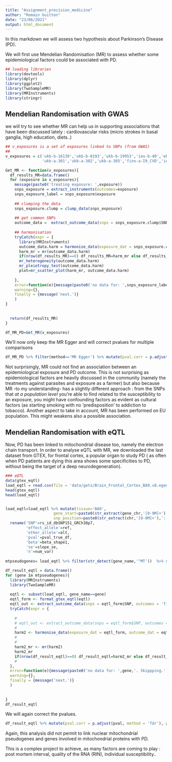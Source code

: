 ```yaml
---
title: "Assignment_precision_medicine"
author: "Romain Guitton"
date: "23/06/2021"
output: html_document
---
```


In this markdown we will assess two hypothesis about Parkinson's Disease (PD).

We will first use Mendelian Randomisation (MR) to assess whether some epidemiological factors could be associated with PD.

```r
## loading libraries
library(devtools)
library(dplyr)
library(ggplot2)
library(TwoSampleMR)
library(MRInstruments)
library(stringr)
```

## Mendelian Randomisation with GWAS

we will try to see whether MR can help us in supporting associations that have been discussed lately : cardiovascular risks (micro strokes in basal ganglia, high education, diets..)

```r
## v_exposures is a set of exposures linked to SNPs (from GWAS)
## 
v_exposures = c('ukb-b-16139','ukb-b-8193','ukb-b-19953','ieu-b-40','ebi-a-GCST90000615','prot-a-2789','prot-a-2790','ukb-d-20552_2',
                'ukb-a-301','ukb-a-302','ukb-a-303','finn-a-I9_CVD','ieu-b-110','finn-a-F5_PSYCH','ukb-b-8193','ukb-b-13348','ukb-b-16489','ukb-d-22601_23113399','ukb-b-7460','ukb-b-2909','ukb-b-5779')

Get_MR <- function(v_exposures){
  df_results_MR=data.frame()
  for (exposure in v_exposures){
    message(paste0('treating exposure: ',exposure))
    snps_exposure = extract_instruments(outcomes=exposure)
    snps_exposure_label = snps_exposure$exposure
    
    ## clumping the data
    snps_exposure.clump = clump_data(snps_exposure)
    
    ## get common SNPs
    outcome_data =  extract_outcome_data(snps = snps_exposure.clump$SNP, outcomes = 'finn-a-G6_PARKINSON', proxies=TRUE)
    
    ## harmonisation
    tryCatch(expr = {
      library(MRInstruments)
      outcome_data.harm = harmonise_data(exposure_dat = snps_exposure.clump, outcome_dat = outcome_data)
      harm_mr = mr(outcome_data.harm)
      if(nrow(df_results_MR)==0) df_results_MR=harm_mr else df_results_MR=rbind(df_results_MR,harm_mr)
      mr_heterogeneity(outcome_data.harm)
      mr_pleiotropy_test(outcome_data.harm)
      plot=mr_scatter_plot(harm_mr, outcome_data.harm)
      
    },
    error=function(e){message(paste0('no data for: ',snps_exposure_label,'. Skippping.'))},
    warning={},
    finally = {message('next.')}
    )
}
  
  
  return(df_results_MR)
}

df_MR_PD=Get_MR(v_exposures)

```

We'll now only keep the MR Egger and will correct pvalues for multiple comparisons

```r
df_MR_PD %>% filter(method=='MR Egger') %>% mutate(pval.corr = p.adjust(pval, method = 'fdr'), pval.sign = ifelse(pval.corr<0.05,'*','')) 

```

Not surprisingly, MR could not find an association between an epidemiological exposure and PD outcome. This is not surprising as epidemiological factors are heavily discussed in the community (namely the treatments against parasites and exposure as a farmer) but also because MR -to my understanding- has a slightly different approach : from the SNPs that *at a population level* you're able to find related to the susceptibility to an exposure, you might have confounding factors as evident as cultural factors (as starting smoking with no 'predisposition' to addiction to tobacco). Another aspect to take in account, MR has been performed on EU population. This might weakens also a possible association.

## Mendelian Randomisation with eQTL

Now, PD has been linked to mitochondrial disease too, namely the electron chain transport. In order to analyse eQTL with MR, we downloaded the last dataset from GTEX, for frontal cortex, a popular organ to study PD ( as often when PD patients are dying this area shows some specificities to PD, without being the target of a deep neurodegeneration).

```r


### eQTL
data(gtex_eqtl)
load_eqtl = read.csv(file = 'data/getx/Brain_Frontal_Cortex_BA9.v8.egenes.txt', sep='\t')
head(gtex_eqtl)
head(load_eqtl)


load_eqtl=load_eqtl %>% mutate(tissue='BA9',
                     gene_start=paste0(str_extract(gene_chr,'[0-9M]+'),':',gene_start),
                     snp_position=paste0(str_extract(chr,'[0-9M]+'),':',variant_pos)) %>%
  rename('SNP'=rs_id_dbSNP151_GRCh38p7,
         'effect_allele'=ref,
         'other_allele'=alt,
         'pval'=pval_true_df,
         'beta'=beta_shape1,
         'se'=slope_se,
         'n'=num_var)
  
mtpseudogenes= load_eqtl %>% filter(str_detect(gene_name,'^MT'))  %>% select(gene_name) %>% .[[1]]

df_result_eqtl = data.frame()
for (gene in mtpseudogenes){
  library(MRInstruments)
  library(TwoSampleMR)
  
  eqtl <- subset(load_eqtl, gene_name==gene)
  eqtl_form <- format_gtex_eqtl(eqtl)
  eqtl_out <- extract_outcome_data(snps = eqtl_form$SNP, outcomes = 'finn-a-G6_ALZHEIMER', proxies=TRUE)
  tryCatch(expr = {
    
    # 
    # eqtl_out <- extract_outcome_data(snps = eqtl_form$SNP, outcomes = 'finn-a-G6_ALZHEIMER', proxies=TRUE)
    # 
    harm2 <- harmonise_data(exposure_dat = eqtl_form, outcome_dat = eqtl_out)
    # 
    # 
    harm2_mr <- mr(harm2)
    harm2_mr
    if(nrow(df_result_eqtl)==0) df_result_eqtl=harm2_mr else df_result_eqtl=rbind(df_result_eqtl,harm2_mr)
    # 
  },
  error=function(e){message(paste0('no data for: ',gene,'. Skippping.'))},
  warning={},
  finally = {message('next.')}
  )
  
  
}  
df_result_eqtl
```

We will again correct the pvalues.

```r
df_result_eqtl %>% mutate(pval.corr = p.adjust(pval, method = 'fdr'), pval.sign = ifelse(pval.corr<0.05,'*',''))
```

Again, this analysis did not permit to link nuclear mitochondrial pseudogenes and genes involved in mitochondrial proteins with PD.

This is a complex project to achieve, as many factors are coming to play : post mortem interval, quality of the RNA (RIN), individual susceptibility..

